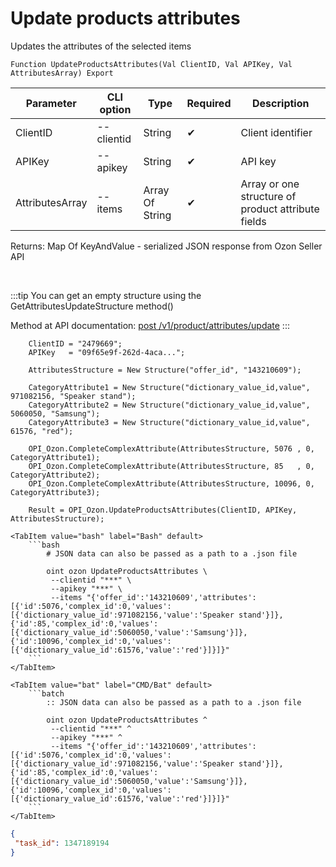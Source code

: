 ﻿---
sidebar_position: 8
---


# Update products attributes
 Updates the attributes of the selected items



`Function UpdateProductsAttributes(Val ClientID, Val APIKey, Val AttributesArray) Export`

  | Parameter | CLI option | Type | Required | Description |
  |-|-|-|-|-|
  | ClientID | --clientid | String | &#x2714; | Client identifier |
  | APIKey | --apikey | String | &#x2714; | API key |
  | AttributesArray | --items | Array Of String | &#x2714; | Array or one structure of product attribute fields |

  
  Returns:  Map Of KeyAndValue - serialized JSON response from Ozon Seller API

<br/>

:::tip
You can get an empty structure using the GetAttributesUpdateStructure method()

Method at API documentation: [post /v1/product/attributes/update](https://docs.ozon.ru/api/seller/#operation/ProductAPI_ProductUpdateAttributes)
:::
<br/>



```bsl title="1C:Enterprise/OneScript code example"
    ClientID = "2479669";
    APIKey   = "09f65e9f-262d-4aca...";

    AttributesStructure = New Structure("offer_id", "143210609");

    CategoryAttribute1 = New Structure("dictionary_value_id,value", 971082156, "Speaker stand");
    CategoryAttribute2 = New Structure("dictionary_value_id,value", 5060050, "Samsung");
    CategoryAttribute3 = New Structure("dictionary_value_id,value", 61576, "red");

    OPI_Ozon.CompleteComplexAttribute(AttributesStructure, 5076 , 0, CategoryAttribute1);
    OPI_Ozon.CompleteComplexAttribute(AttributesStructure, 85   , 0, CategoryAttribute2);
    OPI_Ozon.CompleteComplexAttribute(AttributesStructure, 10096, 0, CategoryAttribute3);

    Result = OPI_Ozon.UpdateProductsAttributes(ClientID, APIKey, AttributesStructure);
```
 

 <Tabs>
  
    <TabItem value="bash" label="Bash" default>
        ```bash
            # JSON data can also be passed as a path to a .json file
            
            oint ozon UpdateProductsAttributes \
             --clientid "***" \
             --apikey "***" \
             --items "{'offer_id':'143210609','attributes':[{'id':5076,'complex_id':0,'values':[{'dictionary_value_id':971082156,'value':'Speaker stand'}]},{'id':85,'complex_id':0,'values':[{'dictionary_value_id':5060050,'value':'Samsung'}]},{'id':10096,'complex_id':0,'values':[{'dictionary_value_id':61576,'value':'red'}]}]}"
        ```
    </TabItem>
  
    <TabItem value="bat" label="CMD/Bat" default>
        ```batch
            :: JSON data can also be passed as a path to a .json file
            
            oint ozon UpdateProductsAttributes ^
             --clientid "***" ^
             --apikey "***" ^
             --items "{'offer_id':'143210609','attributes':[{'id':5076,'complex_id':0,'values':[{'dictionary_value_id':971082156,'value':'Speaker stand'}]},{'id':85,'complex_id':0,'values':[{'dictionary_value_id':5060050,'value':'Samsung'}]},{'id':10096,'complex_id':0,'values':[{'dictionary_value_id':61576,'value':'red'}]}]}"
        ```
    </TabItem>
</Tabs>


```json title="Result"
{
 "task_id": 1347189194
}
```
